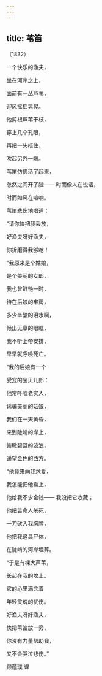 ```yaml
---
---
---
```

title: 苇笛
---




（1832）

一个快乐的渔夫，

坐在河岸之上，

面前有一丛芦苇，

迎风摇摇晃晃。

他剪根芦苇干枝，

穿上几个孔眼，

再把一头捂住，

吹起另外一端。





苇笛仿佛活了起来，

忽然之间开了腔—— 时而像人在说话，

时而如风在喧响。

苇笛悲伤地唱道：

“请你快把我丢放，

好渔夫呀好渔夫，

你折磨得我够呛！





“我原来是个姑娘，

是个美丽的女郎，

我也曾鲜艳一时，

待在后娘的牢房，

多少辛酸的泪水啊，

倾出无辜的眼眶，

我不听上帝安排，

早早就呼唤死亡。





“我的后娘有一个

受宠的宝贝儿郎：

他常吓唬老实人，

诱骗美丽的姑娘，

我们在一天黄昏，

来到陡峭的岸上，

俯瞰碧蓝的波浪，

遥望金色的西方。





“他竟来向我求爱，

我怎能把他看上，

他给我不少金钱—— 我没把它收藏；

他把苦命人杀死，

一刀砍入我胸膛，

他把我这具尸体，

在陡峭的河岸埋葬。





“于是有棵大芦苇，

长起在我的坟上。

它的心里满含着

年轻灵魂的忧伤。

好渔夫呀好渔夫，

快把苇笛放一旁，

你没有力量帮助我，

又不会哭泣悲伤。”

顾蕴璞 译